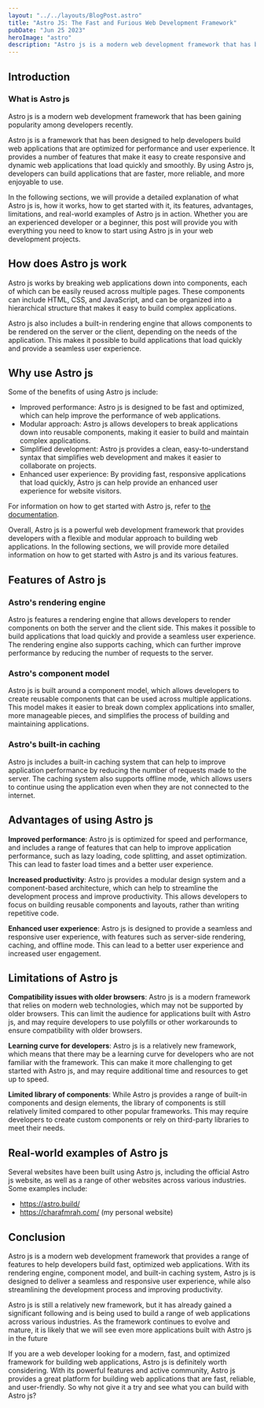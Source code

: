 ```yaml
---
layout: "../../layouts/BlogPost.astro"
title: "Astro JS: The Fast and Furious Web Development Framework"
pubDate: "Jun 25 2023"
heroImage: "astro"
description: "Astro js is a modern web development framework that has been gaining popularity among developers recently. In this post, we will provide a detailed explanation of what Astro js is, how it works, how to get started with it, its features, advantages, limitations, and real-world examples of Astro js in action."
---
```


## Introduction

### What is Astro js

Astro js is a modern web development framework that has been gaining popularity among developers recently.

Astro js is a framework that has been designed to help developers build web applications that are optimized for performance and user experience. It provides a number of features that make it easy to create responsive and dynamic web applications that load quickly and smoothly. By using Astro js, developers can build applications that are faster, more reliable, and more enjoyable to use.

In the following sections, we will provide a detailed explanation of what Astro js is, how it works, how to get started with it, its features, advantages, limitations, and real-world examples of Astro js in action. Whether you are an experienced developer or a beginner, this post will provide you with everything you need to know to start using Astro js in your web development projects.

## How does Astro js work

Astro js works by breaking web applications down into components, each of which can be easily reused across multiple pages. These components can include HTML, CSS, and JavaScript, and can be organized into a hierarchical structure that makes it easy to build complex applications.

Astro js also includes a built-in rendering engine that allows components to be rendered on the server or the client, depending on the needs of the application. This makes it possible to build applications that load quickly and provide a seamless user experience.

## Why use Astro js

Some of the benefits of using Astro js include:

- Improved performance: Astro js is designed to be fast and optimized, which can help improve the performance of web applications.
- Modular approach: Astro js allows developers to break applications down into reusable components, making it easier to build and maintain complex applications.
- Simplified development: Astro js provides a clean, easy-to-understand syntax that simplifies web development and makes it easier to collaborate on projects.
- Enhanced user experience: By providing fast, responsive applications that load quickly, Astro js can help provide an enhanced user experience for website visitors.

For information on how to get started with Astro js, refer to [the documentation](https://docs.astro.build/en/install/auto/).

Overall, Astro js is a powerful web development framework that provides developers with a flexible and modular approach to building web applications. In the following sections, we will provide more detailed information on how to get started with Astro js and its various features.

## Features of Astro js

### Astro's rendering engine

Astro js features a rendering engine that allows developers to render components on both the server and the client side. This makes it possible to build applications that load quickly and provide a seamless user experience. The rendering engine also supports caching, which can further improve performance by reducing the number of requests to the server.

### Astro's component model

Astro js is built around a component model, which allows developers to create reusable components that can be used across multiple applications. This model makes it easier to break down complex applications into smaller, more manageable pieces, and simplifies the process of building and maintaining applications.

### Astro's built-in caching

Astro js includes a built-in caching system that can help to improve application performance by reducing the number of requests made to the server. The caching system also supports offline mode, which allows users to continue using the application even when they are not connected to the internet.

## Advantages of using Astro js

**Improved performance**:
Astro js is optimized for speed and performance, and includes a range of features that can help to improve application performance, such as lazy loading, code splitting, and asset optimization. This can lead to faster load times and a better user experience.

**Increased productivity**:
Astro js provides a modular design system and a component-based architecture, which can help to streamline the development process and improve productivity. This allows developers to focus on building reusable components and layouts, rather than writing repetitive code.

**Enhanced user experience**:
Astro js is designed to provide a seamless and responsive user experience, with features such as server-side rendering, caching, and offline mode. This can lead to a better user experience and increased user engagement.

## Limitations of Astro js

**Compatibility issues with older browsers**:
Astro js is a modern framework that relies on modern web technologies, which may not be supported by older browsers. This can limit the audience for applications built with Astro js, and may require developers to use polyfills or other workarounds to ensure compatibility with older browsers.

**Learning curve for developers**:
Astro js is a relatively new framework, which means that there may be a learning curve for developers who are not familiar with the framework. This can make it more challenging to get started with Astro js, and may require additional time and resources to get up to speed.

**Limited library of components**:
While Astro js provides a range of built-in components and design elements, the library of components is still relatively limited compared to other popular frameworks. This may require developers to create custom components or rely on third-party libraries to meet their needs.

## Real-world examples of Astro js

Several websites have been built using Astro js, including the official Astro js website, as well as a range of other websites across various industries. Some examples include:

- https://astro.build/
- https://charafmrah.com/ (my personal website)

## Conclusion

Astro js is a modern web development framework that provides a range of features to help developers build fast, optimized web applications. With its rendering engine, component model, and built-in caching system, Astro js is designed to deliver a seamless and responsive user experience, while also streamlining the development process and improving productivity.

Astro js is still a relatively new framework, but it has already gained a significant following and is being used to build a range of web applications across various industries. As the framework continues to evolve and mature, it is likely that we will see even more applications built with Astro js in the future

If you are a web developer looking for a modern, fast, and optimized framework for building web applications, Astro js is definitely worth considering. With its powerful features and active community, Astro js provides a great platform for building web applications that are fast, reliable, and user-friendly. So why not give it a try and see what you can build with Astro js?
